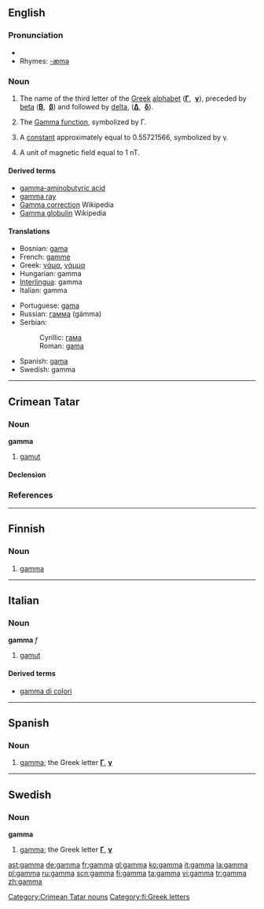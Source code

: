 {{letter_disp2|beta|[[image:Greek_uc_gamma.png|33px]][[image:Greek_lc_gamma.png|28px]] |delta|γάμα|Γ|γ}}
==English==

===Pronunciation===
* {{IPA|/gæmə/}}
* Rhymes: [[Rhymes:English:-æmə|-æmə]]

===Noun===
{{en-noun}}

# The name of the third letter of the [[Greek]] [[alphabet]] ('''[[Γ]]''', &nbsp;'''[[γ]]'''), preceded by [[beta]] ('''[[Β]]''', &nbsp;'''[[β]]''') and followed by [[delta]], ('''[[Δ]]''', &nbsp;'''[[δ]]''').
# {{context|mathematics}} The [[w:Gamma function|Gamma function]], symbolized by Γ.
# {{context|mathematics}} A [[constant]] approximately equal to 0.55721566, symbolized by γ.
# {{context|physics}} A unit of magnetic field equal to 1 nT.

====Derived terms====
* [[gamma-aminobutyric acid]]
* [[gamma ray]]
* [[w:Gamma correction|Gamma correction]] Wikipedia
* [[w:Gamma globulin|Gamma globulin]] Wikipedia

====Translations====
{{top}}
*Bosnian: [[gama]]
*French: [[gamme]] {{f}}
*Greek: [[γάμα]], [[γάμμα]] {{n}}
*Hungarian: gamma
*[[Interlingua]]: gamma
*Italian: gamma
{{mid}}
*Portuguese: [[gama]] {{m}}
*Russian: [[гамма]] (gámma) {{f}}
*Serbian:
*:Cyrillic: [[гама]]
*:Roman: [[gama]]
*Spanish: [[gama]] {{f}}
*Swedish: gamma
{{bottom}}

----

==Crimean Tatar==

===Noun===
'''gamma'''

# [[gamut]]

====Declension====
{{crh-latin-noun|nıñ|ğa|nı|da|dan}}

===References===
{{R:Useinov-Mireev 2002}}

[[Category:Crimean Tatar nouns]]

----

==Finnish==

===Noun===
{{fi-noun}}

# [[#English|gamma]]

[[Category:fi:Greek letters]]

----

==Italian==

===Noun===
'''gamma''' ''f''

# [[gamut]]

====Derived terms====
*[[gamma di colori]]<!-- only if it's a set-phrase -->

----

==Spanish==

===Noun===
{{es-noun-f}}

# [[gamma]]; the Greek letter '''[[Γ]]''', '''[[γ]]'''

----

==Swedish==

===Noun===
'''gamma'''

# [[gamma]]; the Greek letter '''[[Γ]]''', '''[[γ]]'''

[[ast:gamma]]
[[de:gamma]]
[[fr:gamma]]
[[gl:gamma]]
[[ko:gamma]]
[[it:gamma]]
[[la:gamma]]
[[pl:gamma]]
[[ru:gamma]]
[[scn:gamma]]
[[fi:gamma]]
[[ta:gamma]]
[[vi:gamma]]
[[tr:gamma]]
[[zh:gamma]]